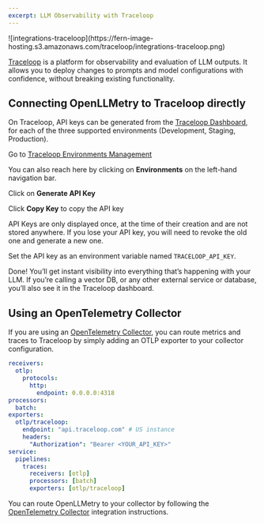 ```yaml
---
excerpt: LLM Observability with Traceloop
---
```


<Frame>
![integrations-traceloop](https://fern-image-hosting.s3.amazonaws.com/traceloop/integrations-traceloop.png)
</Frame>

[Traceloop](https://app.traceloop.com/) is a platform for observability and evaluation of LLM outputs. It allows you to deploy changes to prompts and model configurations with confidence, without breaking existing functionality.

## Connecting OpenLLMetry to Traceloop directly

On Traceloop, API keys can be generated from the [Traceloop Dashboard](https://app.traceloop.com/settings/api-keys), for each of the three supported environments (Development, Staging, Production).

Go to [Traceloop Environments Management](https://app.traceloop.com/settings/api-keys)

You can also reach here by clicking on **Environments** on the left-hand navigation bar.

Click on **Generate API Key**

Click **Copy Key** to copy the API key

<Callout intent="info">
API Keys are only displayed once, at the time of their creation and are not stored anywhere. If you lose your API key, you will need to revoke the old one and generate a new one.
</Callout>

Set the API key as an environment variable named `TRACELOOP_API_KEY`.

Done! You’ll get instant visibility into everything that’s happening with your LLM. If you’re calling a vector DB, or any other external service or database, you’ll also see it in the Traceloop dashboard.
 
## Using an OpenTelemetry Collector
  
If you are using an [OpenTelemetry Collector](https://opentelemetry.io/docs/collector/), you can route metrics and traces to Traceloop by simply adding an OTLP exporter to your collector configuration.

```yaml
receivers:
  otlp:
    protocols:
      http:
        endpoint: 0.0.0.0:4318
processors:
  batch:
exporters:
  otlp/traceloop:
    endpoint: "api.traceloop.com" # US instance
    headers:
      "Authorization": "Bearer <YOUR_API_KEY>"
service:
  pipelines:
    traces:
      receivers: [otlp]
      processors: [batch]
      exporters: [otlp/traceloop]
```

You can route OpenLLMetry to your collector by following the [OpenTelemetry Collector](/docs/openllmetry/integrations/open-telemetry-collector) integration instructions.